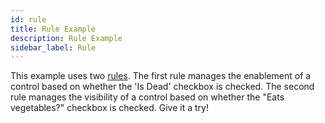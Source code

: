 ```yaml
---
id: rule
title: Rule Example
description: Rule Example
sidebar_label: Rule
---
```



This example uses two [rules](/docs/uischema/rules).
The first rule manages the enablement of a control based on whether the 'Is Dead' checkbox is checked.
The second rule manages the visibility of a control based on whether the "Eats vegetables?" checkbox is checked.
Give it a try!

<Rule />
